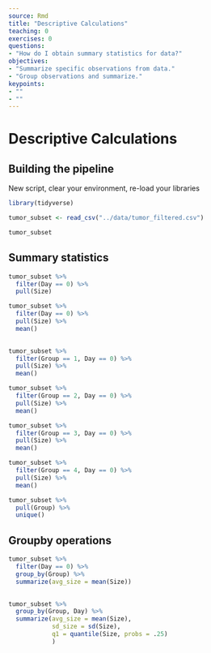 ```yaml
---
source: Rmd
title: "Descriptive Calculations"
teaching: 0
exercises: 0
questions:
- "How do I obtain summary statistics for data?"
objectives:
- "Summarize specific observations from data."
- "Group observations and summarize."
keypoints:
- ""
- ""
---
```


# Descriptive Calculations

## Building the pipeline

New script, clear your environment, re-load your libraries

```r
library(tidyverse)
```

```r
tumor_subset <- read_csv("../data/tumor_filtered.csv")
```

```r
tumor_subset
```

## Summary statistics

```r
tumor_subset %>%
  filter(Day == 0) %>%
  pull(Size)
```

```r
tumor_subset %>%
  filter(Day == 0) %>%
  pull(Size) %>%
  mean()
  
```

```r
tumor_subset %>%
  filter(Group == 1, Day == 0) %>%
  pull(Size) %>%
  mean()
```

```r
tumor_subset %>%
  filter(Group == 2, Day == 0) %>%
  pull(Size) %>%
  mean()
```

```r
tumor_subset %>%
  filter(Group == 3, Day == 0) %>%
  pull(Size) %>%
  mean()
```

```r
tumor_subset %>%
  filter(Group == 4, Day == 0) %>%
  pull(Size) %>%
  mean()
```

```r
tumor_subset %>%
  pull(Group) %>%
  unique()
```

## Groupby operations

```r
tumor_subset %>%
  filter(Day == 0) %>%
  group_by(Group) %>%
  summarize(avg_size = mean(Size))
  
```

```r
tumor_subset %>%
  group_by(Group, Day) %>%
  summarize(avg_size = mean(Size),
            sd_size = sd(Size),
            q1 = quantile(Size, probs = .25)
            )
```
